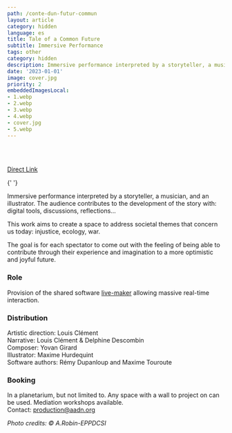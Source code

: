 ```yaml
---
path: /conte-dun-futur-commun
layout: article
category: hidden
language: es
title: Tale of a Common Future
subtitle: Immersive Performance
tags: other
category: hidden
description: Immersive performance interpreted by a storyteller, a musician, and an illustrator.
date: '2023-01-01'
image: cover.jpg
priority: 2
embeddedImagesLocal:
- 1.webp
- 2.webp
- 3.webp
- 4.webp
- cover.jpg
- 5.webp
---
```


<br/>
<br/>

<ResponsiveIframe
  src="https://www.youtube.com/embed/kLPpmxxGzkA?si=-IzW3xV7_M7EYdHX"
  width="1920"
  height="1080"
/>

[Direct Link](https://www.youtube.com/embed/kLPpmxxGzkA?si=-IzW3xV7_M7EYdHX)


<ImageGrid props={props.data.mdx.frontmatter.embeddedImagesLocal} />{' '}


Immersive performance interpreted by a storyteller, a musician, and an illustrator.
The audience contributes to the development of the story with: digital tools, discussions, reflections...

This work aims to create a space to address societal themes that concern us today: injustice, ecology, war.

The goal is for each spectator to come out with the feeling of being able to contribute through their experience and imagination to a more optimistic and joyful future.

### Role
Provision of the shared software [live-maker](/live-maker) allowing massive real-time interaction.

### Distribution
Artistic direction: Louis Clément  
Narrative: Louis Clément & Delphine Descombin  
Composer: Yovan Girard  
Illustrator: Maxime Hurdequint  
Software authors: Rémy Dupanloup and Maxime Touroute  

### Booking
In a planetarium, but not limited to. Any space with a wall to project on can be used. Mediation workshops available.   
Contact: [production@aadn.org](mailto:production@aadn.org)
  
  

_Photo credits: © A.Robin-EPPDCSI_
